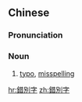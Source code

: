 {{also|错别字}}
==Chinese==
{{zh-forms|s=错别字|type=12}}

===Pronunciation===
{{zh-pron
|m=cuòbiézì
|c=co3 bit6 zi6
|cat=n
}}

===Noun===
{{zh-noun}}

# [[typo]], [[misspelling]]

[[hr:錯別字]]
[[zh:錯別字]]